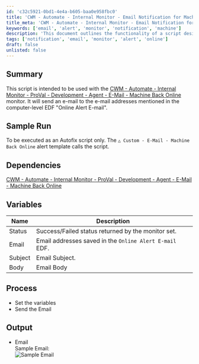 ```yaml
---
id: 'c32c5921-0bd1-4e4a-b605-baa0e958fbc0'
title: 'CWM - Automate - Internal Monitor - Email Notification for Machine Back Online'
title_meta: 'CWM - Automate - Internal Monitor - Email Notification for Machine Back Online'
keywords: ['email', 'alert', 'monitor', 'notification', 'machine']
description: 'This document outlines the functionality of a script designed to send email notifications when a monitored machine comes back online. It integrates with the CWM - Automate - Internal Monitor for effective monitoring and alerting.'
tags: ['notification', 'email', 'monitor', 'alert', 'online']
draft: false
unlisted: false
---
```

## Summary

This script is intended to be used with the [CWM - Automate - Internal Monitor - ProVal - Development - Agent - E-Mail - Machine Back Online](https://proval.itglue.com/DOC-5078775-11753157) monitor. It will send an e-mail to the e-mail addresses mentioned in the computer-level EDF "Online Alert E-mail".

## Sample Run

To be executed as an Autofix script only. The `△ Custom - E-Mail - Machine Back Online` alert template calls the script.

## Dependencies

[CWM - Automate - Internal Monitor - ProVal - Development - Agent - E-Mail - Machine Back Online](https://proval.itglue.com/DOC-5078775-11753157)

## Variables

| Name    | Description                                         |
|---------|-----------------------------------------------------|
| Status  | Success/Failed status returned by the monitor set.  |
| Email   | Email addresses saved in the `Online Alert E-mail` EDF. |
| Subject | Email Subject.                                     |
| Body    | Email Body                                         |

## Process

- Set the variables
- Send the Email

## Output

- Email  
  Sample Email:  
  ![Sample Email](../../../static/img/Email---EDF---Machine-Back-Online-Autofix/image_1.png)











